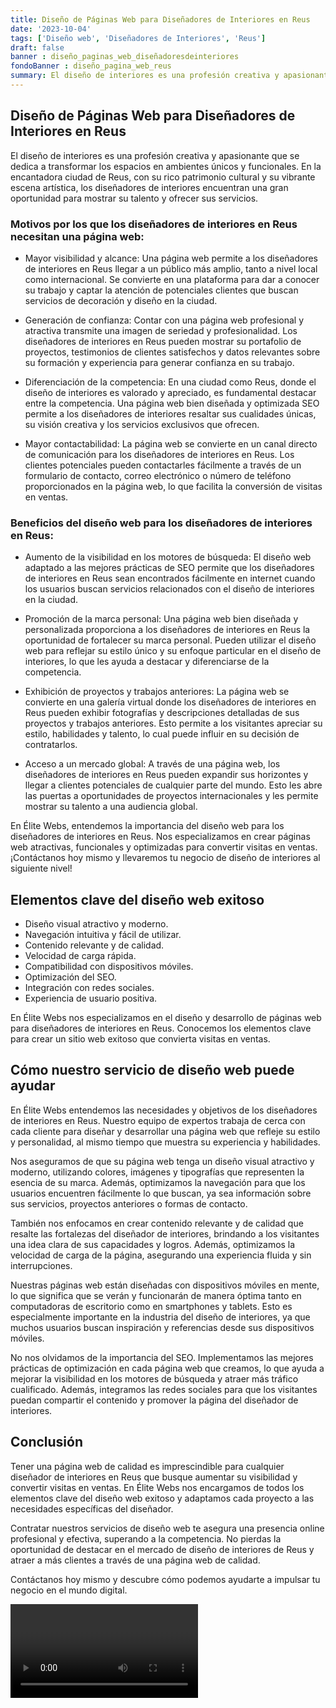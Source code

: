 ```yaml
---
title: Diseño de Páginas Web para Diseñadores de Interiores en Reus
date: '2023-10-04'
tags: ['Diseño web', 'Diseñadores de Interiores', 'Reus']
draft: false
banner : diseño_paginas_web_diseñadoresdeinteriores
fondoBanner : diseño_pagina_web_reus
summary: El diseño de interiores es una profesión creativa y apasionante que se dedica a transformar los espacios en ambientes únicos y funcionales. En la encantadora ciudad de Reus, con su rico patrimonio cultural y su vibrante escena artística, los diseñadores de interiores encuentran una gran oportunidad para mostrar su talento y ofrecer sus servicios.
---
```


## Diseño de Páginas Web para Diseñadores de Interiores en Reus

El diseño de interiores es una profesión creativa y apasionante que se dedica a transformar los espacios en ambientes únicos y funcionales. En la encantadora ciudad de Reus, con su rico patrimonio cultural y su vibrante escena artística, los diseñadores de interiores encuentran una gran oportunidad para mostrar su talento y ofrecer sus servicios.

### Motivos por los que los diseñadores de interiores en Reus necesitan una página web:

- Mayor visibilidad y alcance: Una página web permite a los diseñadores de interiores en Reus llegar a un público más amplio, tanto a nivel local como internacional. Se convierte en una plataforma para dar a conocer su trabajo y captar la atención de potenciales clientes que buscan servicios de decoración y diseño en la ciudad.

- Generación de confianza: Contar con una página web profesional y atractiva transmite una imagen de seriedad y profesionalidad. Los diseñadores de interiores en Reus pueden mostrar su portafolio de proyectos, testimonios de clientes satisfechos y datos relevantes sobre su formación y experiencia para generar confianza en su trabajo.

- Diferenciación de la competencia: En una ciudad como Reus, donde el diseño de interiores es valorado y apreciado, es fundamental destacar entre la competencia. Una página web bien diseñada y optimizada SEO permite a los diseñadores de interiores resaltar sus cualidades únicas, su visión creativa y los servicios exclusivos que ofrecen.

- Mayor contactabilidad: La página web se convierte en un canal directo de comunicación para los diseñadores de interiores en Reus. Los clientes potenciales pueden contactarles fácilmente a través de un formulario de contacto, correo electrónico o número de teléfono proporcionados en la página web, lo que facilita la conversión de visitas en ventas.

### Beneficios del diseño web para los diseñadores de interiores en Reus:

- Aumento de la visibilidad en los motores de búsqueda: El diseño web adaptado a las mejores prácticas de SEO permite que los diseñadores de interiores en Reus sean encontrados fácilmente en internet cuando los usuarios buscan servicios relacionados con el diseño de interiores en la ciudad.

- Promoción de la marca personal: Una página web bien diseñada y personalizada proporciona a los diseñadores de interiores en Reus la oportunidad de fortalecer su marca personal. Pueden utilizar el diseño web para reflejar su estilo único y su enfoque particular en el diseño de interiores, lo que les ayuda a destacar y diferenciarse de la competencia.

- Exhibición de proyectos y trabajos anteriores: La página web se convierte en una galería virtual donde los diseñadores de interiores en Reus pueden exhibir fotografías y descripciones detalladas de sus proyectos y trabajos anteriores. Esto permite a los visitantes apreciar su estilo, habilidades y talento, lo cual puede influir en su decisión de contratarlos.

- Acceso a un mercado global: A través de una página web, los diseñadores de interiores en Reus pueden expandir sus horizontes y llegar a clientes potenciales de cualquier parte del mundo. Esto les abre las puertas a oportunidades de proyectos internacionales y les permite mostrar su talento a una audiencia global.

En Élite Webs, entendemos la importancia del diseño web para los diseñadores de interiores en Reus. Nos especializamos en crear páginas web atractivas, funcionales y optimizadas para convertir visitas en ventas. ¡Contáctanos hoy mismo y llevaremos tu negocio de diseño de interiores al siguiente nivel!

<GifSeo />

<Cta />

## Elementos clave del diseño web exitoso

- Diseño visual atractivo y moderno.
- Navegación intuitiva y fácil de utilizar.
- Contenido relevante y de calidad.
- Velocidad de carga rápida.
- Compatibilidad con dispositivos móviles.
- Optimización del SEO.
- Integración con redes sociales.
- Experiencia de usuario positiva.

En Élite Webs nos especializamos en el diseño y desarrollo de páginas web para diseñadores de interiores en Reus. Conocemos los elementos clave para crear un sitio web exitoso que convierta visitas en ventas.

## Cómo nuestro servicio de diseño web puede ayudar

En Élite Webs entendemos las necesidades y objetivos de los diseñadores de interiores en Reus. Nuestro equipo de expertos trabaja de cerca con cada cliente para diseñar y desarrollar una página web que refleje su estilo y personalidad, al mismo tiempo que muestra su experiencia y habilidades.

Nos aseguramos de que su página web tenga un diseño visual atractivo y moderno, utilizando colores, imágenes y tipografías que representen la esencia de su marca. Además, optimizamos la navegación para que los usuarios encuentren fácilmente lo que buscan, ya sea información sobre sus servicios, proyectos anteriores o formas de contacto.

También nos enfocamos en crear contenido relevante y de calidad que resalte las fortalezas del diseñador de interiores, brindando a los visitantes una idea clara de sus capacidades y logros. Además, optimizamos la velocidad de carga de la página, asegurando una experiencia fluida y sin interrupciones.

Nuestras páginas web están diseñadas con dispositivos móviles en mente, lo que significa que se verán y funcionarán de manera óptima tanto en computadoras de escritorio como en smartphones y tablets. Esto es especialmente importante en la industria del diseño de interiores, ya que muchos usuarios buscan inspiración y referencias desde sus dispositivos móviles.

No nos olvidamos de la importancia del SEO. Implementamos las mejores prácticas de optimización en cada página web que creamos, lo que ayuda a mejorar la visibilidad en los motores de búsqueda y atraer más tráfico cualificado. Además, integramos las redes sociales para que los visitantes puedan compartir el contenido y promover la página del diseñador de interiores.

## Conclusión

Tener una página web de calidad es imprescindible para cualquier diseñador de interiores en Reus que busque aumentar su visibilidad y convertir visitas en ventas. En Élite Webs nos encargamos de todos los elementos clave del diseño web exitoso y adaptamos cada proyecto a las necesidades específicas del diseñador.

Contratar nuestros servicios de diseño web te asegura una presencia online profesional y efectiva, superando a la competencia. No pierdas la oportunidad de destacar en el mercado de diseño de interiores de Reus y atraer a más clientes a través de una página web de calidad.

Contáctanos hoy mismo y descubre cómo podemos ayudarte a impulsar tu negocio en el mundo digital.

<Video />

<CtaBot job='Diseñadores de Interiores' city='Reus'/>

<Gmaps query='Reus+españa+maps' />